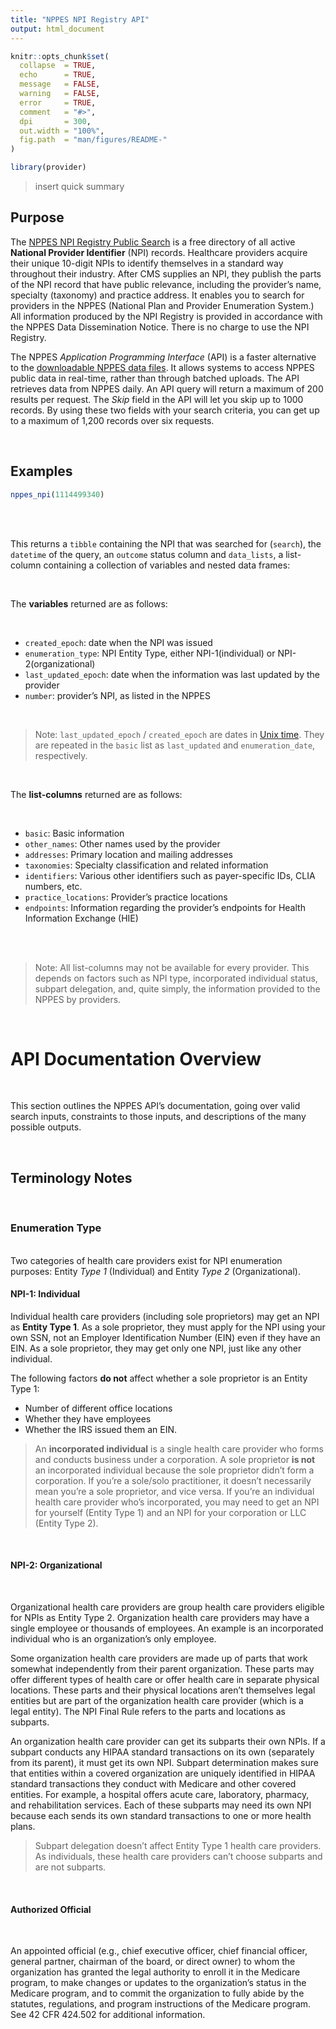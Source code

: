 ```yaml
---
title: "NPPES NPI Registry API"
output: html_document
---
```


```r
knitr::opts_chunk$set(
  collapse  = TRUE,
  echo      = TRUE, 
  message   = FALSE, 
  warning   = FALSE,
  error     = TRUE,
  comment   = "#>",
  dpi       = 300, 
  out.width = "100%",
  fig.path  = "man/figures/README-"
)
```

```r
library(provider)
```

> insert quick summary

## Purpose

The [NPPES NPI Registry Public Search](https://npiregistry.cms.hhs.gov/) is a free directory of all active **National Provider Identifier** (NPI) records. Healthcare providers acquire their unique 10-digit NPIs to identify themselves in a standard way throughout their industry. After CMS supplies an NPI, they publish the parts of the NPI record that have public relevance, including the provider's name, specialty (taxonomy) and practice address. It enables you to search for providers in the NPPES (National Plan and Provider Enumeration System.) All information produced by the NPI Registry is provided in accordance with the NPPES Data Dissemination Notice. There is no charge to use the NPI Registry.

The NPPES *Application Programming Interface* (API) is a faster alternative to the [downloadable NPPES data files](https://www.cms.gov/Regulations-and-Guidance/Administrative-Simplification/NationalProvIdentStand/DataDissemination.html). It allows systems to access NPPES public data in real-time, rather than through batched uploads. The API retrieves data from NPPES daily. An API query will return a maximum of 200 results per request. The *Skip* field in the API will let you skip up to 1000 records. By using these two fields with your search criteria, you can get up to a maximum of 1,200 records over six requests.

<br>

## Examples

```r
nppes_npi(1114499340)
```


<br><br>

This returns a `tibble` containing the NPI that was searched for (`search`), the `datetime` of the query, an `outcome` status column and `data_lists`, a list-column containing a collection of variables and nested data frames:

<br>

The **variables** returned are as follows:

<br>

 * `created_epoch`: date when the NPI was issued
 * `enumeration_type`: NPI Entity Type, either NPI-1(individual) or NPI-2(organizational)
 * `last_updated_epoch`: date when the information was last updated by the provider
 * `number`: provider's NPI, as listed in the NPPES

<br>

> Note: `last_updated_epoch` / `created_epoch` are dates in [Unix time](https://www.epochconverter.com/). They are repeated in the `basic` list as `last_updated` and `enumeration_date`, respectively.

<br>

The **list-columns** returned are as follows:

<br>

 * `basic`: Basic information
 * `other_names`: Other names used by the provider
 * `addresses`: Primary location and mailing addresses
 * `taxonomies`: Specialty classification and related information
 * `identifiers`: Various other identifiers such as payer-specific IDs, CLIA numbers, etc.
 * `practice_locations`: Provider's practice locations
 * `endpoints`: Information regarding the provider's endpoints for Health Information Exchange (HIE)

<br><br>
 
> Note: All list-columns may not be available for every provider. This depends on factors such as NPI type, incorporated individual status, subpart delegation, and, quite simply, the information provided to the NPPES by providers.

<br>


# API Documentation Overview

<br>

This section outlines the NPPES API's documentation, going over valid search inputs, constraints to those inputs, and descriptions of the many possible outputs.

<br>

## Terminology Notes

<br>

### Enumeration Type

<br>
Two categories of health care providers exist for NPI enumeration purposes: Entity *Type 1* (Individual) and Entity *Type 2* (Organizational).
<br>

#### NPI-1: Individual

Individual health care providers (including sole proprietors) may get an NPI as **Entity Type 1**. As a sole proprietor, they must apply for the NPI using your own SSN, not an Employer Identification Number (EIN) even if they have an EIN. As a sole proprietor, they may get only one NPI, just like any other individual.

The following factors **do not** affect whether a sole proprietor is an Entity Type 1:

-   Number of different office locations
-   Whether they have employees
-   Whether the IRS issued them an EIN.


> An **incorporated individual** is a single health care provider who forms and conducts business under a corporation. A sole proprietor **is not** an incorporated individual because the sole proprietor didn't form a corporation. If you're a sole/solo practitioner, it doesn't necessarily mean you're a sole proprietor, and vice versa. If you're an individual health care provider who's incorporated, you may need to get an NPI for yourself (Entity Type 1) and an NPI for your corporation or LLC (Entity Type 2).

<br>

#### NPI-2: Organizational

<br>

Organizational health care providers are group health care providers eligible for NPIs as Entity Type 2. Organization health care providers may have a single employee or thousands of employees. An example is an incorporated individual who is an organization's only employee.

Some organization health care providers are made up of parts that work somewhat independently from their parent organization. These parts may offer different types of health care or offer health care in separate physical locations. These parts and their physical locations aren't themselves legal entities but are part of the organization health care provider (which is a legal entity). The NPI Final Rule refers to the parts and locations as subparts.

An organization health care provider can get its subparts their own NPIs. If a subpart conducts any HIPAA standard transactions on its own (separately from its parent), it must get its own NPI. Subpart determination makes sure that entities within a covered organization are uniquely identified in HIPAA standard transactions they conduct with Medicare and other covered entities. For example, a hospital offers acute care, laboratory, pharmacy, and rehabilitation services. Each of these subparts may need its own NPI because each sends its own standard transactions to one or more health plans.

> Subpart delegation doesn't affect Entity Type 1 health care providers. As individuals, these health care providers can't choose subparts and are not subparts.

<br>

#### Authorized Official

<br>

An appointed official (e.g., chief executive officer, chief financial officer, general partner, chairman of the board, or direct owner) to whom the organization has granted the legal authority to enroll it in the Medicare program, to make changes or updates to the organization's status in the Medicare program, and to commit the organization to fully abide by the statutes, regulations, and program instructions of the Medicare program. See 42 CFR 424.502 for additional information.

<br><br>

